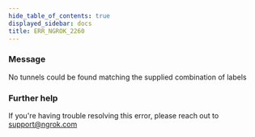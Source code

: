 ```yaml
---
hide_table_of_contents: true
displayed_sidebar: docs
title: ERR_NGROK_2260
---
```




### Message

No tunnels could be found matching the supplied combination of labels

<ErrorDetails error="err_ngrok_2260" />

### Further help

If you're having trouble resolving this error, please reach out to [support@ngrok.com](mailto:support@ngrok.com?subject=Help%20with%20ERR_NGROK_2260)
